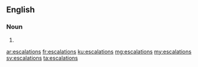 ==English==

===Noun===
{{head|en}}

# {{plural of|escalation}}

[[ar:escalations]]
[[fr:escalations]]
[[ku:escalations]]
[[mg:escalations]]
[[my:escalations]]
[[sv:escalations]]
[[ta:escalations]]